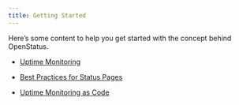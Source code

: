 ```yaml
---
title: Getting Started
---
```



Here’s some content to help you get started with the concept behind OpenStatus.

- [Uptime Monitoring](/tutorial/uptime-monitoring)

- [Best Practices for Status Pages](/tutorial/best-practices-status-page)

- [Uptime Monitoring as Code](/tutorial/uptime-monitoring-as-code)
